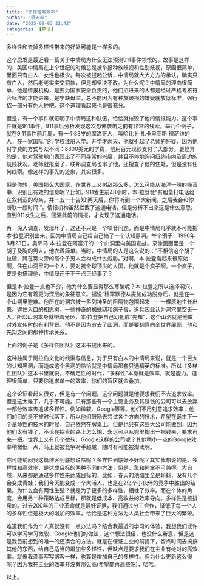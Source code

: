 ```yaml
---
title: "多样性与效率"
author: "思无邪"
date: "2025-09-03 22:42"
categories: [梦话]
---
```


多样性和去掉多样性带来的好处可能是一样多的。

这个启发是最近看一篇关于中情局为什么无法预测911事件领悟的。故事是这样的，美国中情局在上个世纪的时候总是被举报种族歧视和性别歧视，原因很简单，里面只有白人、女性也极少。每次被提起公诉，中情局就大大方方的承认，确实只有白人，然后老老实实交罚款，但是却坚决不改。为什么呢？中情局的理由很简单，他是情报机构，是要为国家安全负责的，他们招进来的人都是经过严格考核符合标准的才能进来，是宁缺毋滥，总不能因为有种族歧视的嫌疑就放低标准，强行招一部分有色人种吧。这个道理看起来也是很充分。

但是，有一个事件就证明了中情局这种队伍，恰恰就摧毁了他的情报能力。这个事件就是911事件。911事后分析发现这次恐怖袭击之前有非常的线索。举几个例子，就在9·11事件前几周，有一个33岁的摩洛哥人，叫哈比卜·扎卡里亚斯·穆萨维的人，在一家国际飞行学校注册入学。开学才两天，他就引起了老师的怀疑，因为他付学费的方式与众不同：8300美元的学费，他用百元现钞支付了大部分。更怪异的是，他对驾驶舱门表现出了不同寻常的兴趣，并且不停地询问纽约市内及周边的航线状况。老师就报案了，联邦调查局也审了他，还搜查了他的住处，但是没有任何线索。像这样的事先的迹象，其实很多。

但是你想，美国那么大国家，在世界上又树敌那么多，怎么可能从海洋一般的噪音中，识别出有效的信息呢？比如，911发生前48小时，本·拉登竟“有胆量打电话给在叙利亚的母亲，并一五一十告知‘两天后，你将听到一个大新闻，之后我会和你断联一段时间’”。情报机构虽然拦截了这通电话，但是分析不出来这是什么意思。直到911发生之后，回溯此前的情报，才发现了这通电话。

再一深入调查，发现坏了，这还不只是一个噪音问题，而是中情局几乎就不可能把本·拉登识别出来。因为中情局自己给自己搞了一个认知黑洞。举个例子：1996年8月23日，奥萨马·本·拉登在阿富汗的一个山洞里向美国宣战。录像画面里是一个胡子及胸的男人，他衣着简单。当时，中情局的人是这么说的：“不相信这个胡子拉碴、蹲在篝火旁的高个子男人会构成什么威胁。”对啊，本·拉登看起来很原始啊，住在山洞里的一个人，要对抗全球顶尖的大国，他就是个疯子啊。一个疯子，要是也搭理他，中情局还干不干点正经事了？

但是本·拉登一点也不穷，他为什么要显得那么寒酸呢？本·拉登之所以选择洞穴，是因为它有着更为深层的象征意义。据说“穆罕默德从麦加成功脱身后，就是在一个山洞里避难。他所在的洞穴被一系列神圣的阻隔物包围起来——一棵原地生长出来、遮住入口的相思树，一些神奇的蜘蛛网和鸽子蛋，追兵因此认为洞穴里空无一人。”所以山洞本身就带着光环，本·拉登把自己幻化成“先知”，这个山洞就是他做对外宣传时的有利背景。他不是因为穷去了山洞，而是要刻意向全世界展现，他和先知之间的那种传承关系。

上面的例子是《多样性团队》这本书提出来的。

这种独属于阿拉伯文化的线索与信息，对于只有白人的中情局来说，就是一个巨大的认知黑洞，而造成这个黑洞的恰恰就是中情局那套只选精英的标准。所以《多样性团队》这本书里就说，不确定性的时代，“多样性”本身就是效率，就是能力。道理很简单，只要你追求单一的效率，你们的盲区就会叠加。

这个论证看起来很对，但是有一个问题。这个问题就是他要求我们不去追求效率。但是这太难了，几乎不可能。只有那些有一个主营业务及其赚钱的公司可以去放弃一部分效率去追求多样性。例如微软、Google等等。他们不用刻意追求效率，他们的目的是不被时代落下，所以他们鼓励去尝试各个方向的技术，希望在诞生下一个革命性的技术的时候，自己依然在牌桌上。但是也只有这些大公司能做到，因为他们太有钱了，不论在探索的路上怎么输，永远可以从兜里掏出一把钱来，要求再来一把。世界上又有几个微软、Google这样的公司呢？其他稍小一点的Google效率稍微低一点，马上就被竞争对手超越，随时有可能被淘汰啊。

你可能纳闷我这篇博客到底想说啥呢？多样性到底好不好呢？其实我想说的是，多样性和高效率，是达成目标的两种不同的方法，但是，鱼和熊掌不可兼得。大自然，从来都是通过多样性来达成目标的，比如，春天的池塘里全是蝌蚪，没有几个会变成青蛙；我们今天能变成一个大活人，也是在2亿个小伙伴的竞争中胜出的结果。为什么会有两性生殖？就是为了更多的多样性，牺牲了效率。而在个体的角度，会用另一种策略达成目标，那就是低成本、高收益的效率导向。多样性是被排斥的。过去200年的工业革命就是最好证据，我们通过分工合作，降低了每一个人的多样性但是极大的增加的效率，恰恰是这种方法为人类社会带来了巨大的繁荣。

难道我们作为个人真就没有一点办法吗？结合我最近的学习的体验，我想我们或许可以学习学习微软、Google他们的做法，这个想法很俗，也没什么新意，但是这是我目前想到的唯一的还凑合的方法。就是在保证主业的前提下，留点时间去搞搞其他的东西，给自己适当的增加些多样性，但缺点是要求我们在主业有绝对的高效率。就像我没事写写博客一样，也算是增加自己的多样性。但为什么更新这么慢呢？因为我在主业的效率并没有那么高(希望能再高些吧)，哈哈。

以上。